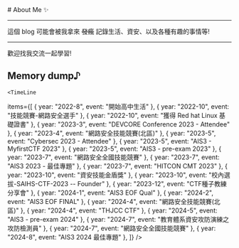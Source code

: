 
<BaseLayout title="About">
  <BaseCard title="About">
# About Me ✨

---

這個 blog 可能會被我拿來 ~~發瘋~~ 記錄生活、資安、以及各種有趣的事情等! 

---

歡迎找我交流一起學習!

## Memory dump♪

    <TimeLine

items={[
{ year: "2022-8", event: "開始高中生活" },
{ year: "2022-10", event: "技能競賽-網路安全選手" },
{ year: "2022-10", event: "獲得 Red hat Linux 基礎證書" },
{ year: "2023-3", event: "DEVCORE Conference 2023 - Attendee" },
{ year: "2023-4", event: "網路安全技能競賽(北區)" },
{ year: "2023-5", event: "Cybersec 2023 - Attendee" },
{ year: "2023-5", event: "AIS3 - MyfirstCTF 2023" },
{ year: "2023-5", event: "AIS3 - pre-exam 2023" },
{ year: "2023-7", event: "網路安全全國技能競賽" },
{ year: "2023-7", event: "AIS3 2023 - 最佳專題" },
{ year: "2023-7", event: "HITCON CMT 2023" },
{ year: "2023-10", event: "資安技能金盾獎" },
{ year: "2023-10", event: "校內選拔-SAIHS-CTF-2023 -- Founder" },
{ year: "2023-12", event: "CTF種子教練分享會" },
{ year: "2024-1", event: "AIS3 EOF Qual" },
{ year: "2024-2", event: "AIS3 EOF FINAL" },
{ year: "2024-4", event: "網路安全技能競賽(北區)" },
{ year: "2024-4", event: "THJCC CTF" },
{ year: "2024-5", event: "AIS3 - pre-exam 2024" },
{ year: "2024-7", event: "教育體系資安攻防演練之攻防檢測員" },
{ year: "2024-7", event: "網路安全全國技能競賽" },
{ year: "2024-8", event: "AIS3 2024 最佳專題" },
]}
/>

  </BaseCard>
</BaseLayout>
